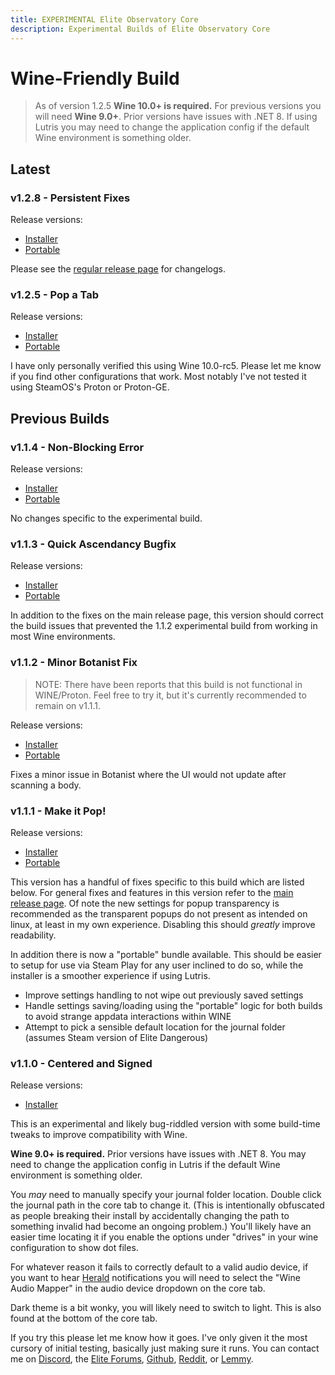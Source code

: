 ```yaml
---
title: EXPERIMENTAL Elite Observatory Core
description: Experimental Builds of Elite Observatory Core
---
```


# Wine-Friendly Build

> As of version 1.2.5 **Wine 10.0+ is required.** For previous versions you will need **Wine 9.0+**. Prior versions have issues with .NET 8. If using Lutris you may need to change the application config if the default Wine environment is something older.

## Latest 

### v1.2.8 - Persistent Fixes

Release versions:
  * [Installer](https://xjph.net/Observatory/1.2.8/WINE-ObservatorySetup.exe)
  * [Portable](https://xjph.net/Observatory/1.2.8/WINE-ObservatoryPortable.zip)

Please see the [regular release page](/release) for changelogs.

### v1.2.5 - Pop a Tab

Release versions:
  * [Installer](https://xjph.net/Observatory/1.2.5/WINE-ObservatorySetup.exe)
  * [Portable](https://xjph.net/Observatory/1.2.5/WINE-ObservatoryPortable.zip)

I have only personally verified this using Wine 10.0-rc5. Please let me know if you find other configurations that work. Most notably I've not tested it using SteamOS's Proton or Proton-GE.

## Previous Builds

### v1.1.4 - Non-Blocking Error

Release versions:
  * [Installer](https://xjph.net/Observatory/1.1.4/WINE-ObservatorySetup.exe)
  * [Portable](https://xjph.net/Observatory/1.1.4/WINE-ObservatoryPortable.zip)

No changes specific to the experimental build.

### v1.1.3 - Quick Ascendancy Bugfix

Release versions:
  * [Installer](https://xjph.net/Observatory/1.1.3/WINE-ObservatorySetup.exe)
  * [Portable](https://xjph.net/Observatory/1.1.3/WINE-ObservatoryPortable.zip)

In addition to the fixes on the main release page, this version should correct the build issues that prevented the 1.1.2 experimental build from working in most Wine environments.

### v1.1.2 - Minor Botanist Fix

> NOTE: There have been reports that this build is not functional in WINE/Proton. Feel free to try it, but it's currently recommended to remain on v1.1.1.

Release versions:
  * [Installer](https://xjph.net/Observatory/1.1.2/WINE-ObservatorySetup.exe)
  * [Portable](https://xjph.net/Observatory/1.1.2/WINE-ObservatoryPortable.zip)

Fixes a minor issue in Botanist where the UI would not update after scanning a body.

### v1.1.1 - Make it Pop!

Release versions:
  * [Installer](https://xjph.net/Observatory/1.1.1/WINE-ObservatorySetup.exe)
  * [Portable](https://xjph.net/Observatory/1.1.1/WINE-ObservatoryPortable.zip)

This version has a handful of fixes specific to this build which are listed below. For general fixes and features in this version refer to the [main release page](/release). Of note the new settings for popup transparency is recommended as the transparent popups do not present as intended on linux, at least in my own experience. Disabling this should *greatly* improve readability.

In addition there is now a "portable" bundle available. This should be easier to setup for use via Steam Play for any user inclined to do so, while the installer is a smoother experience if using Lutris.

- Improve settings handling to not wipe out previously saved settings
- Handle settings saving/loading using the "portable" logic for both builds to avoid strange appdata interactions within WINE
- Attempt to pick a sensible default location for the journal folder (assumes Steam version of Elite Dangerous)

### v1.1.0 - Centered and Signed

Release versions:
  * [Installer](https://xjph.net/Observatory/ObservatoryWineSetup.exe)

This is an experimental and likely bug-riddled version with some build-time tweaks to improve compatibility with Wine.

**Wine 9.0+ is required.** Prior versions have issues with .NET 8. You may need to change the application config in Lutris if the default Wine environment is something older.

You *may* need to manually specify your journal folder location. Double click the journal path in the core tab to change it. (This is intentionally obfuscated as people breaking their install by accidentally changing the path to something invalid had become an ongoing problem.) You'll likely have an easier time locating it if you enable the options under "drives" in your wine configuration to show dot files.

For whatever reason it fails to correctly default to a valid audio device, if you want to hear [Herald](/usage/plugins/herald) notifications you will need to select the "Wine Audio Mapper" in the audio device dropdown on the core tab.

Dark theme is a bit wonky, you will likely need to switch to light. This is also found at the bottom of the core tab.

If you try this please let me know how it goes. I've only given it the most cursory of initial testing, basically just making sure it runs. You can contact me on [Discord](https://discord.gg/RAFDHsY), the [Elite Forums](https://forums.frontier.co.uk/threads/elite-observatory-search-your-journal-for-potentially-interesting-objects-or-notify-you-of-new-ones-on-the-fly-while-exploring.521544/), [Github](https://github.com/Xjph/ObservatoryCore), [Reddit](https://www.reddit.com/user/Xjph/), or [Lemmy](https://lemmy.ca/u/vithigar).